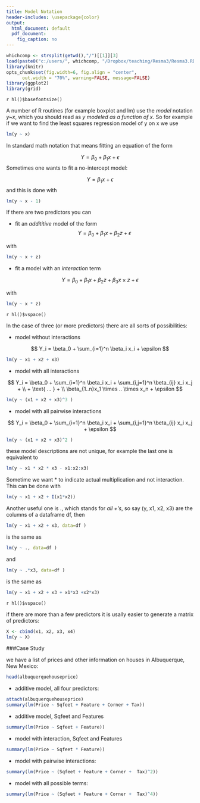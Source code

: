```yaml
---
title: Model Notation
header-includes: \usepackage{color}
output:
  html_document: default
  pdf_document:
    fig_caption: no
---
```


<style>
table, th, td { text-align:right; }
th, td {padding: 10px;}
</style>

```r
whichcomp <- strsplit(getwd(),"/")[[1]][3]
load(paste0("c:/users/", whichcomp, "/Dropbox/teaching/Resma3/Resma3.RData"))
library(knitr)
opts_chunk$set(fig.width=6, fig.align = "center", 
      out.width = "70%", warning=FALSE, message=FALSE)
library(ggplot2)
library(grid)
```
`r hl()$basefontsize()`

A number of R routines (for example boxplot and lm) use the *model* notation *y~x*, which you should read as *y modeled as a function of x*. So for example if we want to find the least squares regression model of y on x we use

```r
lm(y ~ x)
```

In standard math notation that means fitting an equation of the form

$$
Y = \beta_0 + \beta_1 x + \epsilon
$$
Sometimes one wants to fit a no-intercept model:

$$
Y = \beta_1 x + \epsilon
$$
and this is done with

```r
lm(y ~ x - 1)
```

If there are two predictors you can 

-  fit an *addititive* model of the form
$$
Y = \beta_0 + \beta_1 x + \beta_2 z + \epsilon
$$

with

```r
lm(y ~ x + z)
```

-  fit a model with an *interaction* term 

$$
Y = \beta_0 + \beta_1 x + \beta_2 z + \beta_3 x \times z + \epsilon
$$

with

```r
lm(y ~ x * z)
```

`r hl()$vspace()`

In the case of three (or more predictors) there are all sorts of possibilities:

-  model without interactions

$$
Y_i = \beta_0 + \sum_{i=1}^n \beta_i x_i + \epsilon
$$

```r
lm(y ~ x1 + x2 + x3)
```

-  model with all interactions

$$
Y_i = \beta_0 + \sum_{i=1}^n \beta_i x_i +
\sum_{i,j=1}^n \beta_{ij} x_i x_j + \\
+ \text{ ... } + \\
\beta_{1..n}x_1 \times .. \times x_n + \epsilon
$$

```r
lm(y ~ (x1 + x2 + x3)^3 )
```

-  model with all pairwise interactions

$$
Y_i = \beta_0 + \sum_{i=1}^n \beta_i x_i + 
\sum_{i,j=1}^n \beta_{ij} x_i x_j  + \epsilon
$$

```r
lm(y ~ (x1 + x2 + x3)^2 )
```

these model descriptions are not unique, for example the last one is equivalent to

```r
lm(y ~ x1 * x2 * x3 - x1:x2:x3)
```

Sometime we want * to indicate actual multiplication and not interaction. This can be done with

```r
lm(y ~ x1 + x2 + I(x1*x2))
```

Another useful one is ., which stands for *all +'s*, so say (y, x1, x2, x3) are the columns of a dataframe df, then

```r
lm(y ~ x1 + x2 + x3, data=df )
```

is the same as

```r
lm(y ~ ., data=df )
```

and

```r
lm(y ~ .*x3, data=df )
```

is the same as

```r
lm(y ~ x1 + x2 + x3 + x1*x3 +x2*x3)
```

`r hl()$vspace()`

if there are more than a few predictors it is usally easier to generate a matrix of predictors:

```r
X <- cbind(x1, x2, x3, x4)
lm(y ~ X)
```


###Case Study

we have a list of prices and other information on houses in Albuquerque, New Mexico:

```r
head(albuquerquehouseprice)
```

-  additive model, all four predictors:

```r
attach(albuquerquehouseprice)
summary(lm(Price ~ Sqfeet + Feature + Corner + Tax))
```

- additive model, Sqfeet and Features

```r
summary(lm(Price ~ Sqfeet + Feature))
```

- model with interaction, Sqfeet and Features

```r
summary(lm(Price ~ Sqfeet * Feature))
```

- model with pairwise interactions:

```r
summary(lm(Price ~ (Sqfeet + Feature + Corner +  Tax)^2))
```

- model with all possible terms:

```r
summary(lm(Price ~ (Sqfeet + Feature + Corner +  Tax)^4))
```


